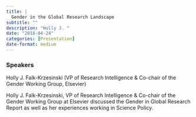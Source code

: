 ```yaml
---
title: |
  Gender in the Global Research Landscape
subtitle: ""
description: "Holly J. "
date: "2018-04-24"
categories: [Presentation]
date-format: medium 
---
```


### Speakers  
Holly J. Falk-Krzesinski (VP of Research Intelligence & Co-chair of the Gender Working Group, Elsevier)

Holly J. Falk-Krzesinski, VP of Research Intelligence & Co-chair of the Gender Working Group at Elsevier discussed the Gender in Global Research Report as well as her experiences working in Science Policy.

